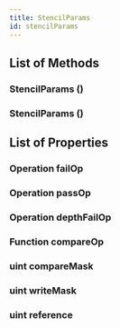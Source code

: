 ```yaml
---
title: StencilParams
id: stencilParams
---
```


## List of Methods

### StencilParams ()

### StencilParams ()

## List of Properties

### Operation failOp

### Operation passOp

### Operation depthFailOp

### Function compareOp

### uint compareMask

### uint writeMask

### uint reference

